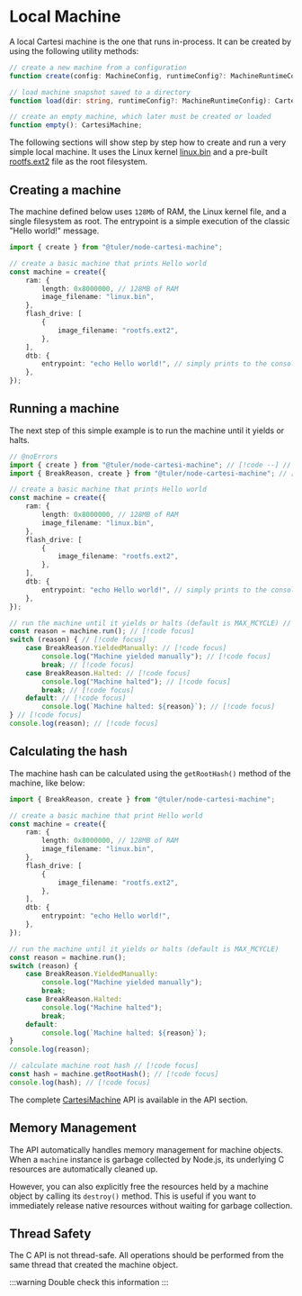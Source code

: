 # Local Machine

A local Cartesi machine is the one that runs in-process.
It can be created by using the following utility methods:

```ts
// create a new machine from a configuration
function create(config: MachineConfig, runtimeConfig?: MachineRuntimeConfig): CartesiMachine;

// load machine snapshot saved to a directory
function load(dir: string, runtimeConfig?: MachineRuntimeConfig): CartesiMachine;

// create an empty machine, which later must be created or loaded
function empty(): CartesiMachine;
```

The following sections will show step by step how to create and run a very simple local machine.
It uses the Linux kernel [linux.bin](https://github.com/cartesi/machine-linux-image/releases/download/v0.20.0/linux-6.5.13-ctsi-1-v0.20.0.bin) and a pre-built [rootfs.ext2](https://github.com/cartesi/machine-guest-tools/releases/download/v0.17.1/rootfs-tools.ext2) file as the root filesystem.

## Creating a machine

The machine defined below uses `128Mb` of RAM, the Linux kernel file, and a single filesystem as root.
The entrypoint is a simple execution of the classic "Hello world!" message.

```ts twoslash filename="create-hello-world.ts"
import { create } from "@tuler/node-cartesi-machine";

// create a basic machine that prints Hello world
const machine = create({
    ram: {
        length: 0x8000000, // 128MB of RAM
        image_filename: "linux.bin",
    },
    flash_drive: [
        {
            image_filename: "rootfs.ext2",
        },
    ],
    dtb: {
        entrypoint: "echo Hello world!", // simply prints to the console
    },
});
```

## Running a machine

The next step of this simple example is to run the machine until it yields or halts.

```ts twoslash filename="run-hello-world.ts"
// @noErrors
import { create } from "@tuler/node-cartesi-machine"; // [!code --] // [!code focus]
import { BreakReason, create } from "@tuler/node-cartesi-machine"; // [!code ++] // [!code focus]

// create a basic machine that prints Hello world
const machine = create({
    ram: {
        length: 0x8000000, // 128MB of RAM
        image_filename: "linux.bin",
    },
    flash_drive: [
        {
            image_filename: "rootfs.ext2",
        },
    ],
    dtb: {
        entrypoint: "echo Hello world!", // simply prints to the console
    },
});

// run the machine until it yields or halts (default is MAX_MCYCLE) // [!code focus]
const reason = machine.run(); // [!code focus]
switch (reason) { // [!code focus]
    case BreakReason.YieldedManually: // [!code focus]
        console.log("Machine yielded manually"); // [!code focus]
        break; // [!code focus]
    case BreakReason.Halted: // [!code focus]
        console.log("Machine halted"); // [!code focus]
        break; // [!code focus]
    default: // [!code focus]
        console.log(`Machine halted: ${reason}`); // [!code focus]
} // [!code focus]
console.log(reason); // [!code focus]
```

## Calculating the hash

The machine hash can be calculated using the `getRootHash()` method of the machine, like below: 

```ts twoslash
import { BreakReason, create } from "@tuler/node-cartesi-machine";

// create a basic machine that print Hello world
const machine = create({
    ram: {
        length: 0x8000000, // 128MB of RAM
        image_filename: "linux.bin",
    },
    flash_drive: [
        {
            image_filename: "rootfs.ext2",
        },
    ],
    dtb: {
        entrypoint: "echo Hello world!",
    },
});

// run the machine until it yields or halts (default is MAX_MCYCLE)
const reason = machine.run();
switch (reason) {
    case BreakReason.YieldedManually:
        console.log("Machine yielded manually");
        break;
    case BreakReason.Halted:
        console.log("Machine halted");
        break;
    default:
        console.log(`Machine halted: ${reason}`);
}
console.log(reason);

// calculate machine root hash // [!code focus]
const hash = machine.getRootHash(); // [!code focus]
console.log(hash); // [!code focus]
```

The complete [CartesiMachine](/api/cartesi-machine) API is available in the API section.

## Memory Management

The API automatically handles memory management for machine objects. When a `machine` instance is garbage collected by Node.js, its underlying C resources are automatically cleaned up.

However, you can also explicitly free the resources held by a machine object by calling its `destroy()` method. This is useful if you want to immediately release native resources without waiting for garbage collection.

## Thread Safety

The C API is not thread-safe.
All operations should be performed from the same thread that created the machine object.

:::warning
Double check this information
:::
